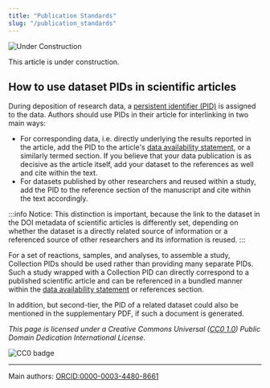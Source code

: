 ```yaml
---
title: "Publication Standards"
slug: "/publication_standards"
---
```



![Under Construction](/img/Constr_2bl.png)

This article is under construction.

## How to use dataset PIDs in scientific articles

During deposition of research data, a [persistent identifier (PID)](/docs/pid) is assigned to the data. Authors should use PIDs in their article for interlinking in two main ways:

- For corresponding data, i.e. directly underlying the results reported in the article, add the PID to the article's [data availability statement](/docs/data_availability_statement), or a similarly termed section. If you believe that your data publication is as decisive as the article itself, add your dataset to the references as well and cite within the text. <!--Vielleicht eher "In order to specifically reference your data within the text, add your dataset to the refernces as well. -->
- For datasets published by other researchers and reused within a study, add the PID to the reference section of the manuscript and cite within the text accordingly.

:::info Notice:
This distinction is important, because the link to the dataset in the DOI metadata of scientific articles is differently set, depending on whether the dataset is a directly related source of information or a referenced source of other researchers and its information is reused.
:::

For a set of reactions, samples, and analyses, to assemble a study, Collection PIDs should be used rather than providing many separate PIDs. Such a study wrapped with a Collection PID can directly correspond to a published scientific article and can be referenced in a bundled manner within the [data availability statement](/docs/data_availability_statement) or references section.

In addition, but second-tier, the PID of a related dataset could also be mentioned in the supplementary PDF, if such a document is generated.

*This page is licensed under a Creative Commons Universal ([CC0 1.0](https://creativecommons.org/publicdomain/zero/1.0/deed.en)) Public Domain Dedication International License.*

![CC0 badge](https://licensebuttons.net/l/zero/1.0/88x31.png)

----
Main authors: [ORCID:0000-0003-4480-8661](https://orcid.org/0000-0003-4480-8661)

